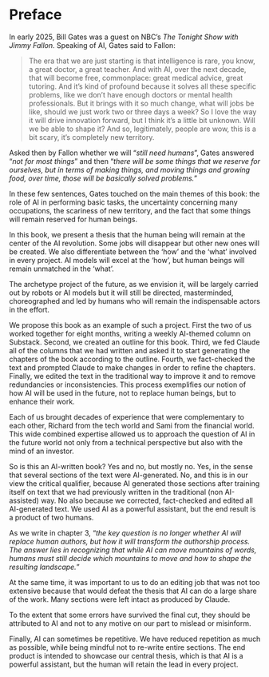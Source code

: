# Preface {.unnumbered}


In early 2025, Bill Gates was a guest on NBC’s _The Tonight Show with Jimmy Fallon_. Speaking of AI, Gates said to Fallon:

> The era that we are just starting is that intelligence is rare, you know, a great doctor, a great teacher. And with AI, over the next decade, that will become free, commonplace: great medical advice, great tutoring. And it’s kind of profound because it solves all these specific problems, like we don’t have enough doctors or mental health professionals. But it brings with it so much change, what will jobs be like, should we just work two or three days a week? So I love the way it will drive innovation forward, but I think it’s a little bit unknown. Will we be able to shape it? And so, legitimately, people are wow, this is a bit scary, it’s completely new territory.

Asked then by Fallon whether we will “_still need humans_”, Gates answered “_not for most things_” and then “_there will be some things that we reserve for ourselves, but in terms of making things, and moving things and growing food, over time, those will be basically solved problems._”

In these few sentences, Gates touched on the main themes of this book: the role of AI in performing basic tasks, the uncertainty concerning many occupations, the scariness of new territory, and the fact that some things will remain reserved for human beings.

In this book, we present a thesis that the human being will remain at the center of the AI revolution. Some jobs will disappear but other new ones will be created. We also differentiate between the ‘how’ and the ‘what’ involved in every project. AI models will excel at the ‘how’, but human beings will remain unmatched in the ‘what’.

The archetype project of the future, as we envision it, will be largely carried out by robots or AI models but it will still be directed, masterminded, choreographed and led by humans who will remain the indispensable actors in the effort.

We propose this book as an example of such a project. First the two of us worked together for eight months, writing a weekly AI-themed column on Substack. Second, we created an outline for this book. Third, we fed Claude all of the columns that we had written and asked it to start generating the chapters of the book according to the outline. Fourth, we fact-checked the text and prompted Claude to make changes in order to refine the chapters. Finally, we edited the text in the traditional way to improve it and to remove redundancies or inconsistencies.
This process exemplifies our notion of how AI will be used in the future, not to replace human beings, but to enhance their work.

Each of us brought decades of experience that were complementary to each other, Richard from the tech world and Sami from the financial world. This wide combined expertise allowed us to approach the question of AI in the future world not only from a technical perspective but also with the mind of an investor. 

So is this an AI-written book? Yes and no, but mostly no. Yes, in the sense that several sections of the text were AI-generated. No, and this is in our view the critical qualifier, because AI generated those sections after training itself on text that we had previously written in the traditional (non AI-assisted) way. No also because we corrected, fact-checked and edited all AI-generated text. We used AI as a powerful assistant, but the end result is a product of two humans.

As we write in chapter 3, “_the key question is no longer whether AI will replace human authors, but how it will transform the authorship process. The answer lies in recognizing that while AI can move mountains of words, humans must still decide which mountains to move and how to shape the resulting landscape._”

At the same time, it was important to us to do an editing job that was not too extensive because that would defeat the thesis that AI can do a large share of the work. Many sections were left intact as produced by Claude.

To the extent that some errors have survived the final cut, they should be attributed to AI and not to any motive on our part to mislead or misinform.

Finally, AI can sometimes be repetitive. We have reduced repetition as much as possible, while being mindful not to re-write entire sections. The end product is intended to showcase our central thesis, which is that AI is a powerful assistant, but the human will retain the lead in every project.
